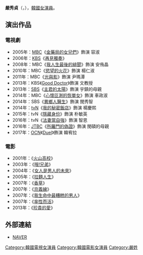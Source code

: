 {{note TA
|G1=KO TV Show
}}

{{藝人
|姓名 = 嚴秀貞
|類型 = 女演員
|圖片 =
|圖片尺寸 = 
|圖片簡介 = 
|本名 =
|外文名 = 엄수정
|外文 = ko
|羅馬拼音 = Eom Su Jeong
|英文名 =
|暱稱 =
|其他藝名 =
|國籍 = {{KOR}}
|出生日期 = {{birth_date_and_age|1973|6|15}}
|出生地點 = {{KOR}}
|宗教信仰 = 
|語言 = [[韓語|韓語]]
|職業 = [[演員|演員]]
|教育程度 = 淑明女子大學 舞蹈系
|出道作 = 
|出道日期 = 1996年
|代表作 = 
|活躍年代 =
|唱片公司 = 
|經紀公司 = 
|相關團體 = 
|網站 = 
}}

'''嚴秀貞'''（{{lang-ko|'''엄수정'''}}，{{bd|1973年|6月15日|}}），[[韓國|韓國]][[女演員|女演員]]。
 
== 演出作品 ==
=== 電視劇 ===
*2005年：[[文化廣播_(韓國)|MBC]]《[[金藥局的女兒們|金藥局的女兒們]]》飾演 容淑
*2006年：[[韓國放送公社|KBS]]《[[再見獨奏|再見獨奏]]》
*2008年：MBC《[[我人生最後的緋聞|我人生最後的緋聞]]》飾演 安侑晶
*2010年：MBC《[[慾望的火花|慾望的火花]]》飾演 楊仁淑
*2011年：MBC《[[光與影|光與影]]》飾演 尹瑪潭
*2013年：KBS《[[Good_Doctor|Good Doctor]]》飾演 文教授
*2013年：[[SBS_(韓國)|SBS]]《[[主君的太陽|主君的太陽]]》飾演 宇鎮的母親
*2014年：MBC《[[心懷叵測的恢單女|心懷叵測的恢單女]]》飾演 車政淑
*2014年：SBS《[[異鄉人醫生|異鄉人醫生]]》飾演 閔秀智
*2014年：[[tvN|tvN]]《[[我的秘密飯店|我的秘密飯店]]》飾演 楊慶熙
*2015年：tvN《[[隱藏身份|隱藏身份]]》飾演 朴敏英
*2016年：tvN《[[法妻當自強|法妻當自強]]》飾演 智恩
*2016年：[[JTBC|JTBC]]《[[所羅門的偽證_(韓國電視劇)|所羅門的偽證]]》飾演 閔碩的母親
*2017年：[[OCN|OCN]]《[[Duel|Duel]]》飾演 韓宥拉

=== 電影 ===
*2001年：《[[火山高校|火山高校]]》
*2003年：《[[哦!兄弟|哦!兄弟]]》
*2004年：《[[女人是男人的未來|女人是男人的未來]]》
*2005年：《[[拉麵人生|拉麵人生]]》
*2007年：《[[香草_(電影)|香草]]》
*2007年：《[[京義線_(電影)|京義線]]》
*2007年：《[[我生命中最糟糕的男人|我生命中最糟糕的男人]]》
*2007年：《[[率性而活|率性而活]]》
*2013年：《[[珍貴的愛|珍貴的愛]]》

== 外部連結 ==
*[http://people.search.naver.com/search.naver?where=nexearch&sm=tab_ppn&query=%EC%97%84%EC%88%98%EC%A0%95&os=96198&ie=utf8&key=PeopleService NAVER]{{Wayback|url=http://people.search.naver.com/search.naver?where=nexearch&sm=tab_ppn&query=%EC%97%84%EC%88%98%EC%A0%95&os=96198&ie=utf8&key=PeopleService |date=20200418171000 }}{{ko}}

{{DEFAULTSORT: Uhm Soo Jeong}}
[[Category:韓國電視女演員|Category:韓國電視女演員]]
[[Category:韓國電影女演員|Category:韓國電影女演員]]
[[Category:嚴姓|Category:嚴姓]]